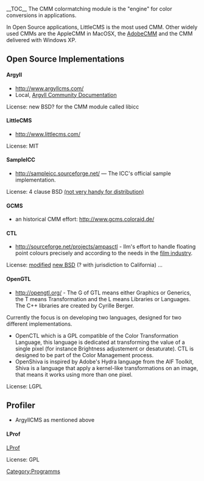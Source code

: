 __TOC__
The CMM colormatching module is the "engine" for color conversions in applications.

In Open Source applications, LittleCMS is the most used CMM. Other widely used CMMs are the AppleCMM in MacOSX, the [http://labs.adobe.com/downloads/cmm.html AdobeCMM] and the CMM delivered with Windows XP.

== Open Source Implementations ==

==== Argyll ====
* http://www.argyllcms.com/
* Local, [[Argyll Community Documentation]]
License: new BSD? for the CMM module called libicc

==== LittleCMS ====
*http://www.littlecms.com/

License: MIT

==== SampleICC ====
* http://sampleicc.sourceforge.net/ — The ICC's official sample implementation.

License: 4 clause BSD [http://www.fsf.org/licensing/licenses/index_html#OriginalBSD (not very handy for distribution)]

==== GCMS ====
*an historical CMM effort: http://www.gcms.coloraid.de/

==== CTL ====
*http://sourceforge.net/projects/ampasctl - Ilm's effort to handle floating point colours precisely and according to the needs in the [http://www.oscars.org/council/ctl.html film industry].

License: [http://savannah.gnu.org/task/?6171 modified] [http://www.opensource.org/licenses/bsd-license.php new BSD] (? with jurisdiction to California)
...

==== OpenGTL ====
* http://opengtl.org/ - The G of GTL means either Graphics or Generics, the T means Transformation and the L means Libraries or Languages. The C++ libraries are created by Cyrille Berger.

Currently the focus is on developing two languages, designed for two different implementations.
* OpenCTL which is a GPL compatible of the Color Transformation Language, this language is dedicated at transforming the value of a single pixel (for instance Brightness adjustement or desaturate). CTL is designed to be part of the Color Management process.
* OpenShiva is inspired by Adobe's Hydra language from the AIF Toolkit, Shiva is a language that apply a kernel-like transformations on an image, that means it works using more than one pixel.

License: LGPL


== Profiler ==
* ArgyllCMS as mentioned above

==== LProf ====
[http://lprof.sourceforge.net/ LProf]

License: GPL


[[Category:Programms]]